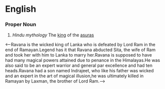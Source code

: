 =English=

===Proper Noun===

# ''Hindu mythology'' The [[king]] of the [[asura]]s

<--Ravana is the wicked king of Lanka who is defeated by Lord Ram in the end of Ramayan.Legend has it that Ravana abducted Sita, the wife of Ram and took her with him to Lanka to marry her.Ravana is supposed to have had many magical powers attained due to penance in the Himalayas.He was also said to be an expert warrior and general par excellence and had ten heads.Ravana had a son named Indrajeet, who like his father was wicked and an expert in the art of magical illusion,he was ultimately killed in Ramayan by Laxman, the brother of Lord Ram.-->